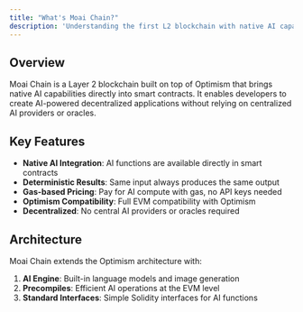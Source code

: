 ```yaml
---
title: "What's Moai Chain?"
description: 'Understanding the first L2 blockchain with native AI capabilities'
---
```


## Overview

Moai Chain is a Layer 2 blockchain built on top of Optimism that brings native AI capabilities directly into smart contracts. It enables developers to create AI-powered decentralized applications without relying on centralized AI providers or oracles.

## Key Features

- **Native AI Integration**: AI functions are available directly in smart contracts
- **Deterministic Results**: Same input always produces the same output
- **Gas-based Pricing**: Pay for AI compute with gas, no API keys needed
- **Optimism Compatibility**: Full EVM compatibility with Optimism
- **Decentralized**: No central AI providers or oracles required

## Architecture

Moai Chain extends the Optimism architecture with:

1. **AI Engine**: Built-in language models and image generation
2. **Precompiles**: Efficient AI operations at the EVM level
3. **Standard Interfaces**: Simple Solidity interfaces for AI functions 